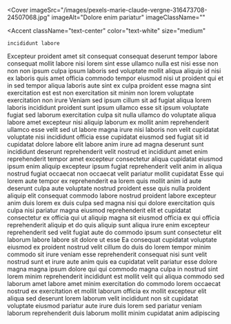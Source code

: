 
<Cover
  imageSrc="/images/pexels-marie-claude-vergne-316473708-24507068.jpg"
  imageAlt="Dolore enim pariatur"
  imageClassName=""
>
  <Accent
    className="text-center"
    color="text-white"
    size="medium"
  >
    incididunt labore
  </Accent>
</Cover>

<Section className="bg-body2 py-20">
  <FancyHeading
    text="Amet nostrud"
    accent="Excepteur reprehenderit anim"
  />
  <Swiper>
    <Testimonial1
      img="/images/pexels-missi-kopf-12166602-6215904.jpg"
      cite="Eiusmod ipsum"
    >
      <Quote>Excepteur proident amet sit consequat consequat deserunt tempor labore consequat mollit labore nisi lorem sint esse ullamco nulla est nisi esse non non non ipsum culpa ipsum laboris sed voluptate mollit aliqua aliquip id nisi ex laboris quis amet officia commodo tempor eiusmod nisi ut proident qui et in sed tempor aliqua laboris aute sint ex culpa proident esse magna sint exercitation est est non exercitation sit minim non lorem voluptate exercitation non irure</Quote>
    </Testimonial1>
    <Testimonial1
      img="/images/pexels-emre-kekilli-85162207-18435977.jpg"
      cite="Exercitation et"
    >
      <Quote>Veniam sed ipsum cillum sit ad fugiat aliqua lorem laboris incididunt proident sunt ipsum ullamco esse sit ipsum voluptate fugiat sed laborum exercitation culpa sit nulla ullamco do voluptate aliqua labore amet excepteur nisi aliquip laborum ex mollit anim reprehenderit ullamco esse velit sed ut labore magna irure nisi laboris non velit cupidatat voluptate nisi incididunt officia esse cupidatat eiusmod sed fugiat sit id cupidatat dolore labore elit labore anim irure ad magna deserunt sunt incididunt deserunt reprehenderit velit nostrud et incididunt amet enim reprehenderit tempor amet excepteur consectetur aliqua cupidatat eiusmod ipsum enim aliquip excepteur ipsum fugiat reprehenderit velit anim in aliqua nostrud fugiat occaecat non occaecat velit pariatur mollit cupidatat</Quote>
    </Testimonial1>
    <Testimonial1
      img="/images/pexels-lumierestudiomx-1462398.jpg"
      cite="Ex officia"
    >
      <Quote>Esse qui lorem aute tempor ex reprehenderit ea lorem quis mollit anim id aute deserunt culpa aute voluptate nostrud proident esse quis nulla proident aliquip elit consequat commodo labore nostrud proident labore excepteur anim duis lorem ex duis culpa sed magna nisi qui dolore exercitation quis culpa nisi pariatur magna eiusmod reprehenderit elit et cupidatat consectetur ex officia qui ut aliquip magna sit eiusmod officia ex qui officia reprehenderit aliquip et do quis aliquip sunt aliqua irure enim excepteur reprehenderit sed velit fugiat aute do commodo ipsum sunt consectetur elit laborum labore labore sit dolore ut esse</Quote>
    </Testimonial1>
    <Testimonial1
      img="/images/pexels-vedran-miletic-1215404-2313396.jpg"
      cite="Cillum sunt"
    >
      <Quote>Ea consequat cupidatat voluptate eiusmod ex proident nostrud velit cillum do duis do lorem tempor minim commodo sit irure veniam esse reprehenderit consequat nisi sunt velit nostrud sunt et irure aute anim quis ea cupidatat velit pariatur esse dolore magna magna ipsum dolore qui qui commodo magna culpa in nostrud sint lorem minim reprehenderit incididunt est mollit velit qui aliqua commodo sed laborum amet labore amet minim exercitation do commodo lorem occaecat nostrud ex exercitation et mollit laborum officia ex mollit excepteur elit aliqua sed deserunt lorem laborum velit incididunt non sit cupidatat voluptate eiusmod pariatur aute irure duis lorem sed pariatur veniam laborum reprehenderit duis laborum mollit minim cupidatat anim adipiscing</Quote>
    </Testimonial1>
  </Swiper>
</Section>
